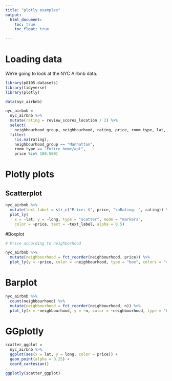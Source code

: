 ```yaml
---
title: "plotly examples"
output: 
  html_document:
    toc: true
    toc_float: true
   
---
```


# Loading data

We're going to look at the NYC Airbnb data.

```r
library(p8105.datasets)
library(tidyverse)
library(plotly)

```

```r
data(nyc_airbnb)

nyc_airbnb = 
  nyc_airbnb %>%
  mutate(rating = review_scores_location / 2) %>%
  select(
    neighbourhood_group, neighbourhood, rating, price, room_type, lat, long) %>%
  filter(
    !is.na(rating), 
    neighbourhood_group == "Manhattan",
    room_type == "Entire home/apt",
    price %in% 100:500)

```
# Plotly plots

## Scatterplot
```r

nyc_airbnb %>%
  mutate(text_label = str_c("Price: $", price, "\nRating: ", rating)) %>%  # make a text label showing price and rating
  plot_ly(
    x = ~lat, y = ~long, type = "scatter", mode = "markers",
    color = ~price, text = ~text_label, alpha = 0.5)
```

#Boxplot
```r
# Price according to neighborhood

nyc_airbnb %>% 
  mutate(neighbourhood = fct_reorder(neighbourhood, price)) %>% 
  plot_ly(y = ~price, color = ~neighbourhood, type = "box", colors = "viridis")

```

# Barplot

```r
nyc_airbnb %>% 
  count(neighbourhood) %>% 
  mutate(neighbourhood = fct_reorder(neighbourhood, n)) %>% 
  plot_ly(x = ~neighbourhood, y = ~n, color = ~neighbourhood, type = "bar", colors = "viridis")
```

# GGplotly

```r
scatter_ggplot = 
  nyc_airbnb %>%
  ggplot(aes(x = lat, y = long, color = price)) +
  geom_point(alpha = 0.25) +
  coord_cartesian()

ggplotly(scatter_ggplot)
```

